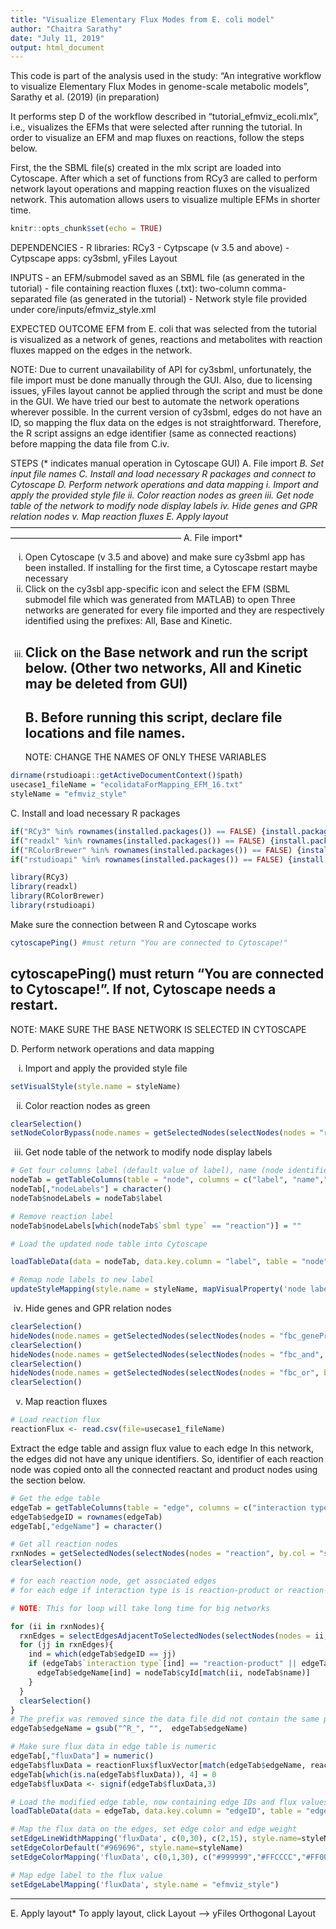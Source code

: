 ```yaml
---
title: "Visualize Elementary Flux Modes from E. coli model"
author: "Chaitra Sarathy"
date: "July 11, 2019"
output: html_document
---
```

This code is part of the analysis used in the study: 
"An integrative workflow to visualize Elementary Flux Modes in genome-scale metabolic models", Sarathy et al. (2019) (in preparation)

It performs step D of the workflow described in "tutorial_efmviz_ecoli.mlx", i.e., visualizes the EFMs that were selected after running the tutorial. In order to visualize an EFM and map fluxes on reactions, follow the steps below.


First, the the SBML file(s) created in the mlx script are loaded into Cytoscape. 
After which a set of functions from RCy3 are called to perform network layout operations and mapping reaction fluxes on the visualized network. 
This automation allows users to visualize multiple EFMs in shorter time. 

```r
knitr::opts_chunk$set(echo = TRUE)
```

DEPENDENCIES
- R libraries: RCy3
- Cytpscape (v 3.5 and above)
- Cytpscape apps: cy3sbml, yFiles Layout

INPUTS
- an EFM/submodel saved as an SBML file (as generated in the tutorial)
- file containing reaction fluxes (.txt): two-column comma-separated file <reaction ID><flux value> (as generated in the tutorial)
- Network style file provided under core/inputs/efmviz_style.xml

EXPECTED OUTCOME
EFM from E. coli that was selected from the tutorial is visualized as a network of genes, reactions and metabolites with reaction fluxes mapped on the edges in the network.

NOTE: Due to current unavailability of API for cy3sbml, unfortunately, the file import must be done manually through the GUI. Also, due to licensing issues, yFiles layout cannot be applied through the script and must be done in the GUI. We have tried our best to automate the network operations wherever possible. In the current version of cy3sbml, edges do not have an ID, so mapping the flux data on the edges is not straightforward. Therefore, the R script assigns an edge identifier (same as connected reactions) before mapping the data file from C.iv.

STEPS (* indicates manual operation in Cytoscape GUI)
A. File import *
B. Set input file names
C. Install and load necessary R packages and connect to Cytoscape
D. Perform network operations and data mapping
  i. Import and apply the provided style file 
  ii. Color reaction nodes as green
  iii. Get node table of the network to modify node display labels 
  iv. Hide genes and GPR relation nodes
   v. Map reaction fluxes
E. Apply layout*
-----------------------------------------------------------------------------------------------------------------------------------------------------------------------
A. File import*

i. Open Cytoscape (v 3.5 and above) and make sure cy3sbml app has been installed. If installing for the first time, a Cytoscape restart maybe necessary
ii. Click on the cy3sbl app-specific icon and select the EFM (SBML submodel file which was generated from MATLAB) to open
Three networks are generated for every file imported and they are respectively identified using the prefixes: All, Base and Kinetic. 
iii. Click on the Base network and run the script below. (Other two networks, All and Kinetic may be deleted from GUI)
-----------------------------------------------------------------------------------------------------------------------------------------------------------------------
B. Before running this script, declare file locations and file names. 
-----------------------------------------------------------------------------------------------------------------------------------------------------------------------
NOTE: CHANGE THE NAMES OF ONLY THESE VARIABLES
```r
dirname(rstudioapi::getActiveDocumentContext()$path)
usecase1_fileName = "ecolidataForMapping_EFM_16.txt"
styleName = "efmviz_style"
```
C. Install and load necessary R packages
```r
if("RCy3" %in% rownames(installed.packages()) == FALSE) {install.packages("RCy3")}
if("readxl" %in% rownames(installed.packages()) == FALSE) {install.packages("readxl")}
if("RColorBrewer" %in% rownames(installed.packages()) == FALSE) {install.packages("RColorBrewer")}
if("rstudioapi" %in% rownames(installed.packages()) == FALSE) {install.packages("rstudioapi")}

library(RCy3)
library(readxl)
library(RColorBrewer)
library(rstudioapi)
```

Make sure the connection between R and Cytoscape works
```r
cytoscapePing() #must return "You are connected to Cytoscape!"
```
cytoscapePing() must return "You are connected to Cytoscape!". If not, Cytoscape needs a restart.
-----------------------------------------------------------------------------------------------------------------------------------------------------------------------
NOTE: MAKE SURE THE BASE NETWORK IS SELECTED IN CYTOSCAPE

D. Perform network operations and data mapping

i. Import and apply the provided style file 
```r
setVisualStyle(style.name = styleName)
```
ii. Color reaction nodes as green
```r
clearSelection()
setNodeColorBypass(node.names = getSelectedNodes(selectNodes(nodes = "reaction", by.col = "sbml type")), new.colors = "#00FF00" )
```
iii. Get node table of the network to modify node display labels 
```r
# Get four columns label (default value of label), name (node identifier), sbml type (for filtering nodes later) and cyId (will be used for assigning identifiers for edges)
nodeTab = getTableColumns(table = "node", columns = c("label", "name","sbml type", "cyId"))
nodeTab[,"nodeLabels"] = character()
nodeTab$nodeLabels = nodeTab$label

# Remove reaction label
nodeTab$nodeLabels[which(nodeTab$`sbml type` == "reaction")] = ""

# Load the updated node table into Cytoscape 

loadTableData(data = nodeTab, data.key.column = "label", table = "node", table.key.column = "label")

# Remap node labels to new label
updateStyleMapping(style.name = styleName, mapVisualProperty('node label', 'nodeLabels','p'))
```

iv.  Hide genes and GPR relation nodes

```r
clearSelection()
hideNodes(node.names = getSelectedNodes(selectNodes(nodes = "fbc_geneProduct", by.col = "sbml type")))
clearSelection()
hideNodes(node.names = getSelectedNodes(selectNodes(nodes = "fbc_and", by.col = "sbml type")))
clearSelection()
hideNodes(node.names = getSelectedNodes(selectNodes(nodes = "fbc_or", by.col = "sbml type")))
clearSelection()
```

v. Map reaction fluxes

```r
# Load reaction flux
reactionFlux <- read.csv(file=usecase1_fileName)
```
Extract the edge table and assign flux value to each edge
In this network, the edges did not have any unique identifiers. 
So, identifier of each reaction node was copied onto all the connected reactant and product nodes using the section below.

```r
# Get the edge table
edgeTab = getTableColumns(table = "edge", columns = c("interaction type"))
edgeTab$edgeID = rownames(edgeTab)
edgeTab[,"edgeName"] = character()

# Get all reaction nodes
rxnNodes = getSelectedNodes(selectNodes(nodes = "reaction", by.col = "sbml type"))
clearSelection()

# for each reaction node, get associated edges
# for each edge if interaction type is is reaction-product or reaction-reaction, add the reaction id as edge identifier

# NOTE: This for loop will take long time for big networks    

for (ii in rxnNodes){
  rxnEdges = selectEdgesAdjacentToSelectedNodes(selectNodes(nodes = ii, by.col = "shared name"))$edges
  for (jj in rxnEdges){
    ind = which(edgeTab$edgeID == jj)
    if (edgeTab$`interaction type`[ind] == "reaction-product" || edgeTab$`interaction type`[ind] == "reaction-reactant"){
      edgeTab$edgeName[ind] = nodeTab$cyId[match(ii, nodeTab$name)]
    }
  }
  clearSelection()
}
# The prefix was removed since the data file did not contain the same prefix for reaction IDs 
edgeTab$edgeName = gsub("^R_", "",  edgeTab$edgeName)

# Make sure flux data in edge table is numeric
edgeTab[,"fluxData"] = numeric()
edgeTab$fluxData = reactionFlux$fluxVector[match(edgeTab$edgeName, reactionFlux$rxnID)]
edgeTab[which(is.na(edgeTab$fluxData)), 4] = 0
edgeTab$fluxData <- signif(edgeTab$fluxData,3)

# Load the modified edge table, now containing edge IDs and flux values to Cytoscape
loadTableData(data = edgeTab, data.key.column = "edgeID", table = "edge", table.key.column = "SUID")

# Map the flux data on the edges, set edge color and edge weight
setEdgeLineWidthMapping('fluxData', c(0,30), c(2,15), style.name=styleName)
setEdgeColorDefault("#969696", style.name=styleName)
setEdgeColorMapping('fluxData', c(0,1,30), c("#999999","#FFCCCC","#FF0000"), style.name=styleName)

# Map edge label to the flux value
setEdgeLabelMapping('fluxData', style.name = "efmviz_style")
```
-----------------------------------------------------------------------------------------------------------------------------------------------------------------------
E. Apply layout*
To apply layout, click Layout --> yFiles Orthogonal Layout